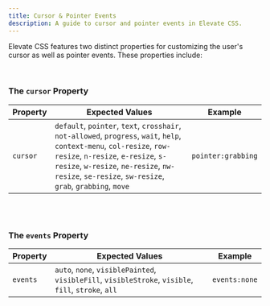 ```yaml
---
title: Cursor & Pointer Events
description: A guide to cursor and pointer events in Elevate CSS.
---
```


Elevate CSS features two distinct properties for customizing the user's cursor as well as pointer events. These properties include:

<br/>

### The `cursor` Property

| Property   | Expected Values | Example     |
|------------|--------------------|-----------------------|
| `cursor`   |    `default`, `pointer`, `text`, `crosshair`, `not-allowed`, `progress`, `wait`, `help`, `context-menu`, `col-resize`, `row-resize`, `n-resize`, `e-resize`, `s-resize`, `w-resize`, `ne-resize`, `nw-resize`, `se-resize`, `sw-resize`, `grab`, `grabbing`, `move`    |  `pointer:grabbing`  |


<br/>
<br/>

### The `events` Property

| Property   | Expected Values | Example     |
|------------|--------------------|-----------------------|
| `events`   |`auto`, `none`, `visiblePainted`, `visibleFill`, `visibleStroke`, `visible`, `fill`, `stroke`, `all`    | `events:none`  |

